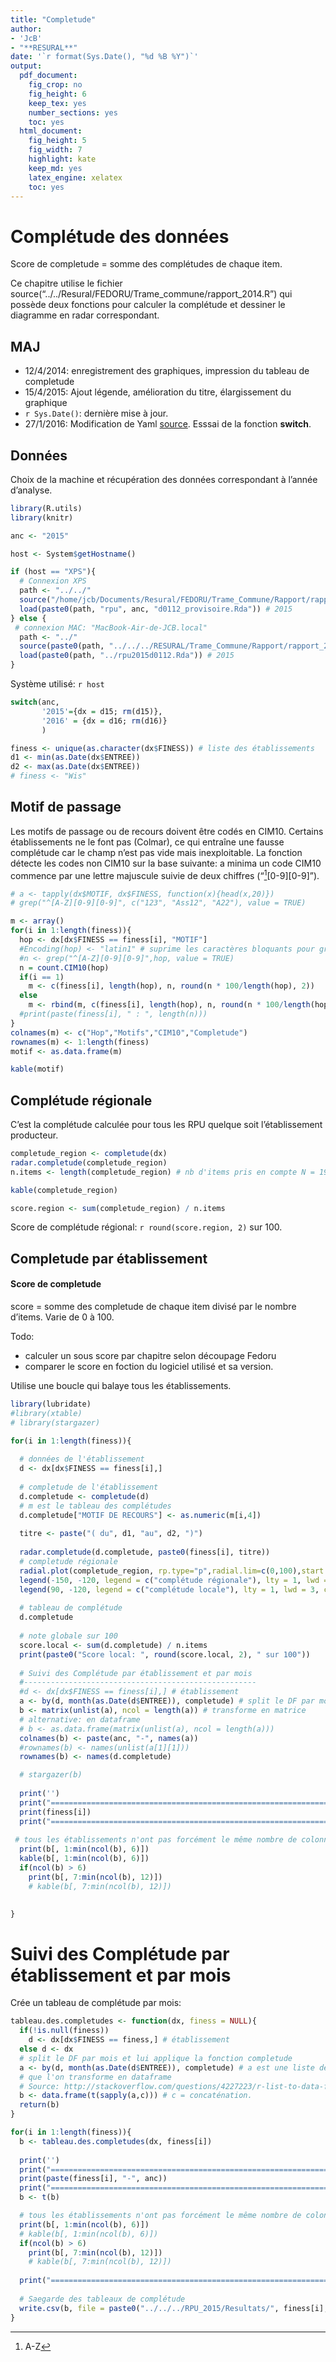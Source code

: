 ```yaml
---
title: "Completude"
author:
- 'JcB'
- "**RESURAL**"
date: '`r format(Sys.Date(), "%d %B %Y")`'
output:
  pdf_document:
    fig_crop: no
    fig_height: 6
    keep_tex: yes
    number_sections: yes
    toc: yes
  html_document:
    fig_height: 5
    fig_width: 7
    highlight: kate
    keep_md: yes
    latex_engine: xelatex
    toc: yes
---
```

Complétude des données
======================

Score de completude = somme des complétudes de chaque item.

Ce chapitre utilise le fichier source("../../Resural/FEDORU/Trame_commune/rapport_2014.R") qui possède deux fonctions pour calculer la complétude et dessiner le diagramme en radar correspondant.

MAJ
---

- 12/4/2014: enregistrement des graphiques, impression du tableau de completude
- 15/4/2015: Ajout légende, amélioration du titre, élargissement du graphique
- `r Sys.Date()`: dernière mise à jour.
- 27/1/2016: Modification de Yaml [source](). Esssai de la fonction __switch__. 

Données
-------
Choix de la machine et récupération des données correspondant à l'année d'analyse.
```r
library(R.utils)
library(knitr)

anc <- "2015"

host <- System$getHostname()

if (host == "XPS"){
  # Connexion XPS
  path <- "../../"
  source("/home/jcb/Documents/Resural/FEDORU/Trame_Commune/Rapport/rapport_2014.R")
  load(paste0(path, "rpu", anc, "d0112_provisoire.Rda")) # 2015
} else {
 # connexion MAC: "MacBook-Air-de-JCB.local"
  path <- "../"
  source(paste0(path, "../../../RESURAL/Trame_Commune/Rapport/rapport_2014.R"))
  load(paste0(path, "../rpu2015d0112.Rda")) # 2015
}
```
Système utilisé: `r host`


```r
switch(anc, 
       '2015'={dx = d15; rm(d15)}, 
       '2016' = {dx = d16; rm(d16)}
       )

finess <- unique(as.character(dx$FINESS)) # liste des établissements
d1 <- min(as.Date(dx$ENTREE))
d2 <- max(as.Date(dx$ENTREE))
# finess <- "Wis"
```

Motif de passage
----------------
Les motifs de passage ou de recours doivent être codés en CIM10. Certains établissements ne le font pas (Colmar), ce qui entraîne une fausse complétude car le champ n'est pas vide mais inexploitable. La fonction détecte les codes non CIM10 sur la base suivante: a minima un code CIM10 commence par une lettre majuscule suivie de deux chiffres ("^[A-Z][0-9][0-9]").

```r
# a <- tapply(dx$MOTIF, dx$FINESS, function(x){head(x,20)})
# grep("^[A-Z][0-9][0-9]", c("123", "Ass12", "A22"), value = TRUE)

m <- array()
for(i in 1:length(finess)){
  hop <- dx[dx$FINESS == finess[i], "MOTIF"]
  #Encoding(hop) <- "latin1" # suprime les caractères bloquants pour grep. Il s'agit de Colmar avec des caractères window du type \x9
  #n <- grep("^[A-Z][0-9][0-9]",hop, value = TRUE)
  n = count.CIM10(hop)
  if(i == 1)
    m <- c(finess[i], length(hop), n, round(n * 100/length(hop), 2))
  else
    m <- rbind(m, c(finess[i], length(hop), n, round(n * 100/length(hop), 2)))
  #print(paste(finess[i], " : ", length(n)))
}
colnames(m) <- c("Hop","Motifs","CIM10","Completude")
rownames(m) <- 1:length(finess)
motif <- as.data.frame(m)

kable(motif)
```

Complétude régionale
--------------------
C'est la complétude calculée pour tous les RPU quelque soit l'établissement producteur.

```r
completude_region <- completude(dx)
radar.completude(completude_region)
n.items <- length(completude_region) # nb d'items pris en compte N = 19

kable(completude_region)

score.region <- sum(completude_region) / n.items
```

Score de complétude régional: `r round(score.region, 2)` sur 100.


Completude par établissement
----------------------------

#### Score de completude 
score = somme des completude de chaque item divisé par le nombre d'items. Varie de 0 à 100. 

Todo: 

- calculer un sous score par chapitre selon découpage Fedoru
- comparer le score en foction du logiciel utilisé et sa version.

Utilise une boucle qui balaye tous les établissements.

```r
library(lubridate)
#library(xtable)
# library(stargazer)

for(i in 1:length(finess)){
  
  # données de l'établissement
  d <- dx[dx$FINESS == finess[i],]
  
  # completude de l'établissement
  d.completude <- completude(d)
  # m est le tableau des complétudes
  d.completude["MOTIF DE RECOURS"] <- as.numeric(m[i,4])
  
  titre <- paste("( du", d1, "au", d2, ")")
  
  radar.completude(d.completude, paste0(finess[i], titre))
  # completude régionale
  radial.plot(completude_region, rp.type="p",radial.lim=c(0,100),start = 1.57,clockwise = TRUE, line.col = "blue", add = TRUE)
  legend(-150, -120, legend = c("complétude régionale"), lty = 1, lwd = 3, col = "blue", bty = "n", cex = 0.8)
  legend(90, -120, legend = c("complétude locale"), lty = 1, lwd = 3, col = "red", bty = "n", cex = 0.8)
  
  # tableau de complétude
  d.completude
  
  # note globale sur 100
  score.local <- sum(d.completude) / n.items
  print(paste0("Score local: ", round(score.local, 2), " sur 100"))
  
  # Suivi des Complétude par établissement et par mois
  #----------------------------------------------------
  #d <- dx[dx$FINESS == finess[i],] # établissement
  a <- by(d, month(as.Date(d$ENTREE)), completude) # split le DF par mois et lui applique la fonction completude
  b <- matrix(unlist(a), ncol = length(a)) # transforme en matrice
  # alternative: en dataframe
  # b <- as.data.frame(matrix(unlist(a), ncol = length(a)))
  colnames(b) <- paste(anc, "-", names(a))
  #rownames(b) <- names(unlist(a[1][1]))
  rownames(b) <- names(d.completude)

  # stargazer(b)
  
  print('')
  print("=====================================================================")
  print(finess[i])
  print("=====================================================================")
 
 # tous les établissements n'ont pas forcément le même nombre de colonnes après la transposition car le nombre de mois renseignés peut varier. Les 12 mois sont affichés en 2 tableaux de 6 mois. Kable ne fonctionne pas ? par contre fonctionne en mode console ??
  print(b[, 1:min(ncol(b), 6)])
  kable(b[, 1:min(ncol(b), 6)])
  if(ncol(b) > 6)
    print(b[, 7:min(ncol(b), 12)])
    # kable(b[, 7:min(ncol(b), 12)])
  

}

```
Suivi des Complétude par établissement et par mois
=====================================================

Crée un tableau de complétude par mois:

```r


tableau.des.completudes <- function(dx, finess = NULL){
  if(!is.null(finess))
    d <- dx[dx$FINESS == finess,] # établissement
  else d <- dx
  # split le DF par mois et lui applique la fonction completude
  a <- by(d, month(as.Date(d$ENTREE)), completude) # a est une liste de listes
  # que l'on transforme en dataframe
  # Source: http://stackoverflow.com/questions/4227223/r-list-to-data-frame
  b <- data.frame(t(sapply(a,c))) # c = concaténation. 
  return(b)
}

for(i in 1:length(finess)){
  b <- tableau.des.completudes(dx, finess[i])
  
  print('')
  print("=====================================================================")
  print(paste(finess[i], "-", anc))
  print("=====================================================================")
  b <- t(b)

  # tous les établissements n'ont pas forcément le même nombre de colonnes après la transposition car le nombre de mois renseignés peut varier. Les 12 mois sont affichés en 2 tableaux de 6 mois. Kable ne fonctionne pas ? par contre fonctionne en mode console ??
  print(b[, 1:min(ncol(b), 6)])
  # kable(b[, 1:min(ncol(b), 6)])
  if(ncol(b) > 6)
    print(b[, 7:min(ncol(b), 12)])
    # kable(b[, 7:min(ncol(b), 12)])
  
  print("=====================================================================")
  
  # Saegarde des tableaux de complétude
  write.csv(b, file = paste0("../../../RPU_2015/Resultats/", finess[i], "-", anc, ".csv"), col.names = TRUE)
}
```

